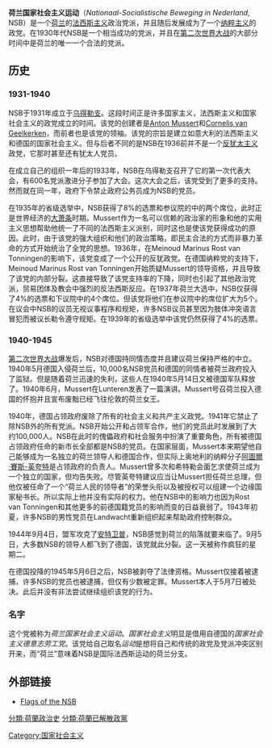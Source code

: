 {{short description|Dutch fascist movement that became a Nazi political party, 1931-1945}}
{{Use dmy dates|date=April 2013}}
{{Infobox political party
| name = National Socialist Movement in the Netherlands
| native_name = Nationaal-Socialistische Beweging in Nederland
| logo = [[File:Logo_of_National_Socialist_Movement.svg|120 px]]
| logo_size = 
| colorcode = black
| leader = [[Anton_Mussert|Anton Mussert]]
| founder = [[Anton_Mussert|Anton Mussert]]<br>[[Cornelis_van_Geelkerken|Cornelis van Geelkerken]]
| youth_wing = ''[[Nationale_Jeugdstorm|Nationale Jeugdstorm]]''
| student_wing = ''	荷兰国家社会主义学生联合会<br>国家社会主义学生阵线 ''
| wing1_title = Paramilitary wing
| wing1 = ''[[Weerbaarheidsafdeling|Weerbaarheidsafdeling]]''
| foundation = {{start date|df=y|1931|12|14}}
| banned = {{end date|df=y|1945|05|06}}
| headquarters = [[Utrecht_(city)|Utrecht]], [[Netherlands|Netherlands]]
| membership_year = 1944
| membership = 101,314
| position = [[極右翼|極右翼]]
| ideology = [[納粹主義|納粹主義]]<br>[[法西斯主義|法西斯主義]]<br>[[族裔民族主义|荷蘭民族主義]]<br>[[大荷蘭|荷蘭統一主義]]<br>{{le|與軸心國合作|Collaboration with the Axis powers}}
| international =
| country = [[Netherlands|Netherlands]]
| newspaper = ''[[Volk_en_Vaderland|Volk en Vaderland]]'' 
| predecessor = 
| colors = {{Color box|#D31212|border=darkgray}}{{Color box|#141414|border=darkgray}}
| flag = <!-- 檔案不存在 [[File:Dutch_NSB_flag.png|150px]] ，可從英文維基百科取得 -->
}}
{{Politics of the Netherlands}}
{{Unreferenced|time=2019-12-27T01:38:41+00:00}}
'''荷兰国家社会主义运动'''（''Nationaal-Socialistische Beweging in Nederland'', NSB）是一个[[荷兰|荷兰]]的[[法西斯主义|法西斯主义]]政治党派，并且随后发展成为了一个[[纳粹主义|纳粹主义]]的政党。在1930年代NSB是一个相当成功的党派，并且在[[第二次世界大战|第二次世界大战]]的大部分时间中是荷兰的唯一一个合法的党派。

==历史==
===1931-1940===
NSB于1931年成立于[[乌得勒支|乌得勒支]]。这段时间正是许多国家主义，法西斯主义和国家社会主义的政党成立的时间。该党的创建者是[[Anton_Mussert|Anton Mussert]]和[[Cornelis_van_Geelkerken|Cornelis van Geelkerken]]，而前者也是该党的领袖。该党的宗旨是建立如意大利的法西斯主义和德国的国家社会主义。但与后者不同的是NSB在1936前并不是一个[[反犹太主义|反犹太主义]]政党，它那时甚至还有犹太人党员。

在成立自己的组织一年后的1933年，NSB在乌得勒支召开了它的第一次代表大会，有600名党派激进分子参加了大会。这次大会之后，该党受到了更多的支持。然而就在同一年，政府下令禁止政府公务员成为NSB的党员。

在1935年的省级选举中，NSB获得了8%的选票和参议院的中的两个席位，此时正是世界经济的[[大萧条|大萧条]]时期。Mussert作为一名可以信赖的政治家的形象和他的实用主义思想帮助他统一了不同的法西斯主义派别，同时这也是使该党获得成功的原因。此时，由于该党的强大组织和他们的政治策略，即民主合法的方式而非暴力革命的方式开始统治了全党的思想。1936年，在Meinoud Marinus Rost van Tonningen的影响下，该党变成了一个公开的反犹政党。在德国纳粹党的支持下，Meinoud Marinus Rost van Tonningen开始质疑Mussert的领导资格，并且导致了该党的内部分裂。这直接导致了该党支持率的下降，同时也引起了其他政治党派，贸易团体及教会中强烈的反法西斯反应。在1937年荷兰大选中，NSB仅获得了4%的选票和下议院中的4个席位。但该党将他们在参议院中的席位扩大为5个。在议会中NSB的议员无视议事程序和规矩，许多NSB议员甚至因为肢体冲突语言冒犯而被议长勒令遵守规矩。在1939年的省级选举中该党仍然获得了4%的选票。

===1940-1945===
[[第二次世界大战|第二次世界大战]]爆发后，NSB对德国持同情态度并且建议荷兰保持严格的中立。1940年5月德国入侵荷兰后，10,000名NSB党员和德国的同情者被荷兰政府投入了监狱。但是随着荷兰迅速的失利，这些人在1940年5月14日又被德国军队释放了。1940年6月，Mussert在Lunteren发表了一篇演讲。Mussert号召荷兰投入德国的怀抱并且宣布废黜已经飞往伦敦的荷兰女王。

1940年，德国占领政府废除了所有的社会主义和共产主义政党。1941年它禁止了除NSB外的所有党派。NSB开始公开和占领军合作，他们的党员此时发展到了大约100,000人。NSB在此时的傀儡政府和社会服务中扮演了重要角色，所有被德国占领政府任命的新市长全部都是NSB的党员。在国家层面，Mussert本来期望他自己能够成为一名独立的荷兰领导人和德国合作，但实际上奥地利的纳粹分子[[阿圖爾·賽斯-英夸特|阿圖爾·賽斯-英夸特]]是占领政府的负责人。Mussert曾多次和希特勒会面乞求使荷兰成为一个独立的国家，但均告失败。尽管英夸特建议应当让Mussert担任荷兰总理，但他仅被任命了一个“荷兰人民的领导者”的荣誉头衔以及被授权可以组建一个边缘国家秘书长。所以实际上他并没有实际的权力。他在NSB中的影响力也因为Rost van Tonningen和其他更多的前德国籍党员的影响而变的日益衰弱了。1943年初夏，许多NSB的男性党员在Landwacht重新组织起来帮助政府控制群众。

1944年9月4日，盟军攻克了[[安特卫普|安特卫普]]，NSB感觉到荷兰的陷落就要来临了。9月5日，大多数NSB的领导人都飞到了德国，该党就此分裂。这一天被称作疯狂的星期二。

在德国投降的1945年5月6日之后，NSB被剥夺了法律资格。Mussert仅接着被逮捕，许多NSB的党员也被逮捕，但仅有少数被定罪。Mussert本人于5月7日被处决。此后并没有非法尝试继续组织该党的行为。

===名字===
这个党被称为''荷兰国家社会主义运动''。''国家社会主义''明显是借用自德国的''国家社会主义德意志劳工党''。该党给自己取名''运动''是想将自己和传统的政党及党派冲突区别开来，而“荷兰”意味着NSB是国际法西斯运动的荷兰分支。

== 外部链接 ==
*[https://web.archive.org/web/20061209004549/http://www.fotw.net/flags/nl%7Dnsb.html Flags of the NSB]

[[Category:国家社会主义|Category:国家社会主义]]
[[分類:荷蘭政治史|分類:荷蘭政治史]]
[[分類:荷蘭已解散政黨|分類:荷蘭已解散政黨]]